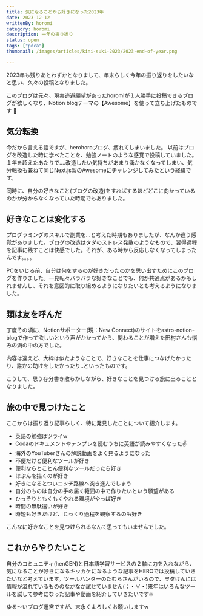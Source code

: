 ```yaml
---
title: 気になることから好きになった2023年
date: 2023-12-12
writtenBy: horomi
category: horomi
description: 一年の振り返り
status: open
tags: ["pdca"]
thumbnail: /images/articles/kini-suki-2023/2023-end-of-year.png

---
```


2023年も残りあとわずかとなりまして、年末らしく今年の振り返りをしたいなと思い、久々の投稿となりました。

このブログは元々、現実逃避願望があったhoromiが１人勝手に投稿できるブログが欲しくなり、Notion blogテーマの【Awesome】を使って立ち上げたものです 🤫

## 気分転換

今だから言える話ですが、herohoroブログ、疲れてしまいました。
以前はブログを改造した時に学べたことを、勉強ノートのような感覚で投稿していました。１年を超えたあたりで....改造したい気持ちがあまり湧かなくなってしまい、気分転換も兼ねて同じNext.js製のAwesomeにチャレンジしてみたという経緯です。

同時に、自分の好きなこと(ブログの改造)をすればするほどどこに向かっているのかが分からなくなっていた時期でもありました。

## 好きなことは変化する

プログラミングのスキルで副業を...と考えた時期もありましたが、なんか違う感覚がありました。ブログの改造はタダのストレス発散のようなもので、習得過程を記事に残すことは快感でした。それが、ある時から反応しなくなってしまったんです。。。。

PCをいじる前、自分は何をするのが好きだったのかを思い出すためにこのブログを作りました。一見転々バラバラな好きなことでも、何か共通点があるかもしれませんし、それを意図的に取り組めるようになりたいとも考えるようになりました。

## 類は友を呼んだ

丁度その頃に、Notionサポーター(現：New Connect)のサイトをastro-notion-blogで作って欲しいという声がかかってから、関わることが増えた田村さんも悩みの渦の中の方でした。

内容は違えど、大枠は似たようなことで、好きなことを仕事につなげたかったり、誰かの助けをしたかったり..といったものです。

こうして、思う存分書き散らかしながら、好きなことを見つける旅に出ることとなりました。

## 旅の中で見つけたこと

ここからは振り返り記事らしく、特に発見したことについて紹介します。

- 英語の勉強はツライw
- Codaのドキュメントやテンプレを読むうちに英語が読みやすくなった✌
- 海外のYouTuberさんの解説動画をよく見るようになった
- 不便だけど便利なツールが好き
- 便利ならとことん便利なツールだったら好き
- はぷんを描くのが好き
- 好きになるとついニッチ路線へ突き進んでしまう
- 自分のものは自分の手の届く範囲の中で作りたいという願望がある
- ひっそりともくもくやれる環境がやっぱ好き
- 時間の無駄遣いが好き
- 時短も好きだけど、じっくり過程を観察するのも好き

こんなに好きなことを見つけられるなんて思ってもいませんでした。

## これからやりたいこと

自分のコミュニティ(henGEN)と日本語学習サービスの２軸に力を入れながら、
気になることが好きになるキッカケになるような記事をHEROでは投稿していきたいなと考えています。ツールハンターのたむらさんがいるので、ヲタけんには情報が溢れているもののなかなか試せていません(；・∀・)来年はいろんなツールを試して参考になった記事や動画を紹介していきたいです🔥

ゆる〜いブログ運営ですが、末永くよろしくお願いしますw
